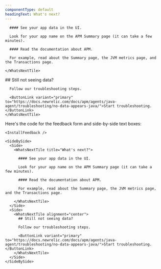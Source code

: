 ```yaml
---
componentType: default
headingText: What's next?
---
```


<InstallFeedback />

<SideBySide>
  <Side>
    <WhatsNextTile title="What's next?">

      #### See your app data in the UI.

      Look for your app name on the APM Summary page (it can take a few minutes).

      #### Read the documentation about APM.

      For example, read about the Summary page, the JVM metrics page, and the Transactions page.

    </WhatsNextTile> 
  </Side>
  <Side>
    <WhatsNextTile alignment="center">
      ## Still not seeing data?

      Follow our troubleshooting steps. 

      <ButtonLink variant="primary" to="https://docs.newrelic.com/docs/apm/agents/java-agent/troubleshooting/no-data-appears-java/">Start troubleshooting.</ButtonLink>
    </WhatsNextTile>
  </Side>
</SideBySide>

Here's the code for the feedback form and side-by-side text boxes:

```react
<InstallFeedback />

<SideBySide>
  <Side>
    <WhatsNextTile title="What's next?">

      #### See your app data in the UI.

      Look for your app name on the APM Summary page (it can take a few minutes).

      #### Read the documentation about APM.

      For example, read about the Summary page, the JVM metrics page, and the Transactions page.

    </WhatsNextTile> 
  </Side>
  <Side>
    <WhatsNextTile alignment="center">
      ## Still not seeing data?

      Follow our troubleshooting steps. 

      <ButtonLink variant="primary" to="https://docs.newrelic.com/docs/apm/agents/java-agent/troubleshooting/no-data-appears-java/">Start troubleshooting.</ButtonLink>
    </WhatsNextTile>
  </Side>
</SideBySide>
```